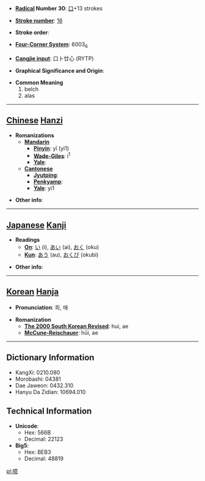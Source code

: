 * '''[[Wiktionary:Chinese radical index| Radical]] Number 30''': [[Wiktionary:Chinese radical index 口|口]]+13 strokes

* '''[[Wiktionary:Chinese total strokes index|Stroke number]]''': [[Wiktionary:Chinese total strokes index 16|16]]

* '''Stroke order''': 

* '''[[Wiktionary:Chinese four corner index|Four-Corner System]]''': 6003<sub>6</sub>

* '''[[Wiktionary:Chinese Cangjie index|Cangjie input]]''': 口卜廿心 (RYTP)

* '''Graphical Significance and Origin''': 

* '''Common Meaning'''
*#belch
*# alas


----

== [[Chinese]] [[Hanzi]] ==

* '''Romanizations'''
** '''[[Mandarin]]'''
*** '''[[Pinyin]]''': yī (yi1)
*** '''[[Wade-Giles]]''': i<sup>1</sup>
*** '''[[Yale]]''': 
** '''[[Cantonese]]'''
*** '''[[Jyutping]]''':
*** '''[[Penkyamp]]''': 
*** '''[[Yale]]''': yi1

* '''Other info''': 

----

== [[Japanese]] [[Kanji]] ==

* '''Readings'''
** '''[[On]]''': [[い]] (i), [[あい]] (ai), [[おく]] (oku)
** '''[[Kun]]''': [[あう]] (au), [[おくび]] (okubi)

* '''Other info''':  

----

== [[Korean]] [[Hanja]] ==

* '''Pronunciation''': 희, 애

* '''Romanization'''
** '''[[The 2000 South Korean Revised Romanization|The 2000 South Korean Revised]]''': hui, ae
** '''[[McCune-Reischauer]]''': hŭi, ae

----

== Dictionary Information ==

* KangXi: 0210.080
* Morobashi: 04381
* Dae Jaweon: 0432.310
* Hanyu Da Zidian: 10694.010

== Technical Information ==

* '''Unicode''':
** Hex: 566B
** Decimal: 22123
* '''Big5''':
** Hex: BEB3
** Decimal: 48819

[[pl:噫]]